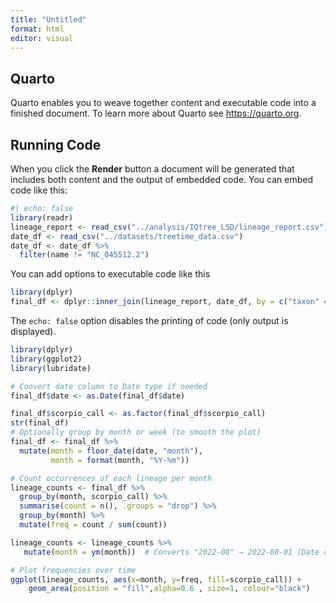 ```yaml
---
title: "Untitled"
format: html
editor: visual
---
```


## Quarto

Quarto enables you to weave together content and executable code into a finished document. To learn more about Quarto see <https://quarto.org>.

## Running Code

When you click the **Render** button a document will be generated that includes both content and the output of embedded code. You can embed code like this:

```r
#| echo: false
library(readr)
lineage_report <- read_csv("../analysis/IQtree_LSD/lineage_report.csv")
date_df <- read_csv("../datasets/treetime_data.csv")
date_df <- date_df %>% 
  filter(name != "NC_045512.2")

```

You can add options to executable code like this

```r
library(dplyr)
final_df <- dplyr::inner_join(lineage_report, date_df, by = c("taxon" = "name"))

```

The `echo: false` option disables the printing of code (only output is displayed).

```r
library(dplyr)
library(ggplot2)
library(lubridate)

# Convert date column to Date type if needed
final_df$date <- as.Date(final_df$date)

final_df$scorpio_call <- as.factor(final_df$scorpio_call)
str(final_df)
# Optionally group by month or week (to smooth the plot)
final_df <- final_df %>%
  mutate(month = floor_date(date, "month"),
         month = format(month, "%Y-%m"))

# Count occurrences of each lineage per month
lineage_counts <- final_df %>%
  group_by(month, scorpio_call) %>%
  summarise(count = n(), .groups = "drop") %>%
  group_by(month) %>%
  mutate(freq = count / sum(count))

lineage_counts <- lineage_counts %>%
   mutate(month = ym(month))  # Converts "2022-08" → 2022-08-01 (Date class)

# Plot frequencies over time
ggplot(lineage_counts, aes(x=month, y=freq, fill=scorpio_call)) + 
    geom_area(position = "fill",alpha=0.6 , size=1, colour="black")

```
